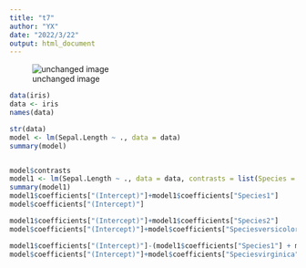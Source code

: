 ```yaml
---
title: "t7"
author: "YX"
date: "2022/3/22"
output: html_document
---
```

![unchanged image](flower.png)
```r
data(iris)
data <- iris
names(data)

str(data)
model <- lm(Sepal.Length ~ ., data = data)
summary(model)


model$contrasts
model1 <- lm(Sepal.Length ~ ., data = data, contrasts = list(Species = "contr.sum"))
summary(model1)
model1$coefficients["(Intercept)"]+model1$coefficients["Species1"]
model$coefficients["(Intercept)"]

model1$coefficients["(Intercept)"]+model1$coefficients["Species2"]
model$coefficients["(Intercept)"]+model$coefficients["Speciesversicolor"]

model1$coefficients["(Intercept)"]-(model1$coefficients["Species1"] + model1$coefficients["Species2"])
model$coefficients["(Intercept)"]+model$coefficients["Speciesvirginica"]

```
